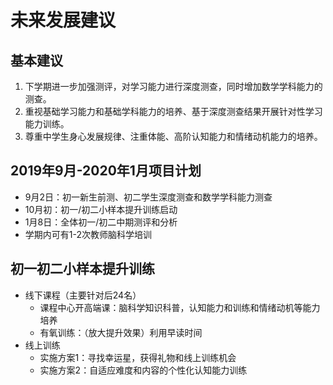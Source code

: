 # 未来发展建议

## 基本建议

1. 下学期进一步加强测评，对学习能力进行深度测查，同时增加数学学科能力的测查。
1. 重视基础学习能力和基础学科能力的培养、基于深度测查结果开展针对性学习能力训练。
1. 尊重中学生身心发展规律、注重体能、高阶认知能力和情绪动机能力的培养。

## 2019年9月-2020年1月项目计划

* 9月2日：初一新生前测、初二学生深度测查和数学学科能力测查
* 10月初：初一/初二小样本提升训练启动
* 1月8日：全体初一/初二中期测评和分析
* 学期内可有1-2次教师脑科学培训

## 初一初二小样本提升训练

* 线下课程（主要针对后24名）
  * 课程中心开高端课：脑科学知识科普，认知能力和训练和情绪动机等能力培养
  * 有氧训练：（放大提升效果）利用早读时间
* 线上训练
  * 实施方案1：寻找幸运星，获得礼物和线上训练机会
  * 实施方案2：自适应难度和内容的个性化认知能力训练
